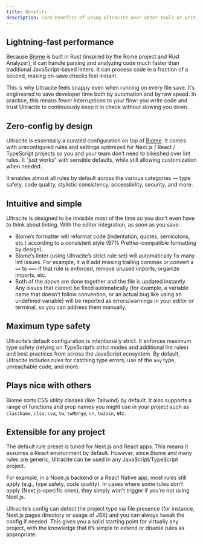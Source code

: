 ```yaml
---
title: Benefits
description: Core benefits of using Ultracite over other tools or writing your own config.
---
```


## Lightning-fast performance

Because [Biome](https://biomejs.dev/) is built in Rust (inspired by the Rome project and Rust Analyzer), it can handle parsing and analyzing code much faster than traditional JavaScript-based linters. It can process code in a fraction of a second, making on-save checks feel instant.

This is why Ultracite feels snappy even when running on every file save. It’s engineered to save developer time both by automation and by raw speed. In practice, this means fewer interruptions to your flow: you write code and trust Ultracite to continuously keep it in check without slowing you down.

## Zero-config by design

Ultracite is essentially a curated configuration on top of [Biome](https://biomejs.dev/). It comes with preconfigured rules and settings optimized for Next.js / React / TypeScript projects so you and your team don’t need to bikeshed over lint rules. It “just works” with sensible defaults, while still allowing customization when needed.

It enables almost all rules by default across the various categories — type safety, code quality, stylistic consistency, accessibility, security, and more.

## Intuitive and simple

Ultracite is designed to be invisible most of the time so you don’t even have to think about linting. With the editor integration, as soon as you save:

- Biome’s formatter will reformat code (indentation, quotes, semicolons, etc.) according to a consistent style (97% Prettier-compatible formatting by design).
- Biome’s linter (using Ultracite’s strict rule set) will automatically fix many lint issues. For example, it will add missing trailing commas or convert a `==` to `===` if that rule is enforced, remove unused imports, organize imports, etc.
- Both of the above are done together and the file is updated instantly. Any issues that cannot be fixed automatically (for example, a variable name that doesn’t follow convention, or an actual bug like using an undefined variable) will be reported as errors/warnings in your editor or terminal, so you can address them manually.

## Maximum type safety

Ultracite’s default configuration is intentionally strict. It enforces maximum type safety (relying on TypeScript’s strict modes and additional lint rules) and best practices from across the JavaScript ecosystem. By default, Ultracite includes rules for catching type errors, use of the `any` type, unreachable code, and more.

## Plays nice with others

Biome sorts CSS utility classes (like Tailwind) by default. It also supports a range of functions and prop names you might use in your project such as `className`, `clsx`, `cva`, `tw`, `twMerge`, `cn`, `twJoin`, etc.

## Extensible for any project

The default rule preset is tuned for Next.js and React apps. This means it assumes a React environment by default. However, since Biome and many rules are generic, Ultracite can be used in any JavaScript/TypeScript project.

For example, in a Node.js backend or a React Native app, most rules still apply (e.g., type safety, code quality). In cases where some rules don’t apply (Next.js-specific ones), they simply won’t trigger if you’re not using Next.js.

Ultracite’s config can detect the project type via file presence (for instance, Next.js pages directory or usage of JSX) and you can always tweak the config if needed. This gives you a solid starting point for virtually any project, with the knowledge that it’s simple to extend or disable rules as appropriate.